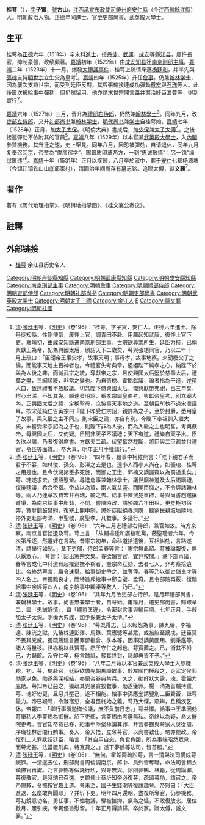 {{NoteTA
|1=zh-hans:余江; zh-hant:餘江
}}
{{明清人物信息框
| 姓名 =桂萼 
| 原名 =
| 圖片名稱= 
| 圖片大小 =
| 圖片說明 = 
 |最高職務 = 少保兼太子太傅吏部尚書<br />武英殿大學士
| 國家 = 大明
| 前任 = 
| 繼任 = 
| 爵位 =
| 籍貫 = 
| 族裔 = 漢族
| 旗籍 = 
| 字號 = 字子實，號古山
| 諡號 = 文襄
| 出生日期 = 不详
| 出生地點 = [[江西等处承宣布政使司|江西等处承宣布政使司]][[饶州府|饶州府]][[安仁县|安仁县]]
| 逝世日期 = [[嘉靖|嘉靖]]十年（1531年）
| 逝世地點 = [[江西等处承宣布政使司|江西等处承宣布政使司]][[饶州府|饶州府]][[安仁县|安仁县]]
| 墓葬 =
| 配偶 =
| 親屬 =
| 出身 = *正德六年辛未科進士出身
| 經歷 = 
| 著作 = 《歷代地理指掌》、《明輿地指掌圖》、《桂文襄公奏議》
}}
'''桂萼'''（{{bd|？||1531年|catIdx=C}}），[[表字|字]]'''子實'''，[[號|號]]'''古山'''，[[江西承宣布政使司|江西承宣布政使司]][[饒州府|饒州府]][[安仁縣|安仁縣]]（今[[江西省|江西省]][[余江区|餘江縣]]）人。[[明朝|明朝]]政治人物。正德年间[[進士|進士]]，官至吏部尚書、武英殿大學士。

==生平==
桂萼為[[正德_(明朝)|正德]]六年（1511年）辛未科[[進士|進士]]，授[[丹徒|丹徒]]、[[武康|武康]]、[[成安|成安]]等縣[[知县|知县]]，屢忤長官，抑制豪强，政绩颇著。[[嘉靖|嘉靖]]初年（1522年）由[[成安|成安]][[县令|知县]]迁[[南京|南京]][[刑部|刑部]][[主事|主事]]。[[嘉靖|嘉靖]]二年（1523年）十一月，爆發[[大禮議事件|大禮議事件]]，桂萼上疏请斥逐[[杨廷和|杨廷和]]，并率先與[[張璁|張璁]]支持[[明世宗|明世宗]]立生父為皇考<ref>[[清朝|清]]·[[张廷玉|张廷玉]]等，《[[明史|明史]]》（卷196）：“桂萼，字子實，安仁人。正德六年進士。除丹徒知縣。性剛使氣，屢忤上官，調青田不赴。用薦起知武康，復忤上官下吏。嘉靖初，由成安知縣遷南京刑部主事。世宗欲尊崇所生，廷臣力持，已稱興獻王為帝，妃為興國太后，頒詔天下二歲矣，萼與張璁同官，乃以二年十一月上疏曰：「臣聞帝王事父孝，故事天明；事母孝，故事地察。未聞廢父子之倫，而能事天地主百神者也。今禮官失考典章，遏絕陛下純孝之心，納陛下於與為人後之非，而滅武宗之統，奪獻帝之宗，且使興國太后壓於慈壽太后，禮莫之盡，三綱頓廢，非常之變也。乃自張璁、霍韜獻議，論者指為干進，逆箝人口，致達禮者不敢駁議。切念陛下侍興國太后，慨興獻帝弗祀，已三年矣，拊心出涕，不知其幾。願速發明詔，稱孝宗曰皇伯考，興獻帝皇考，別立廟大內，正興國太后之禮，定稱聖母，庶協事天事地之道。至朝臣所執不過宋濮議耳。按宋范純仁告英宗曰『陛下昨受仁宗詔，親許為之子，至於封爵，悉用皇子故事，與入繼之主不同』，則宋臣之論，亦自有別。今陛下奉祖訓入繼大統，未嘗受孝宗詔為之子也，則陛下非為人後，而為入繼之主也明甚。考興獻帝，母興國太后，又何疑。臣聞非天子不議禮；天下有道，禮樂自天子出。臣久欲以請，乃者復得席書、方獻夫二疏。伏望奮然裁斷，將臣與二臣疏並付禮官，令臣等面質。」帝大喜，明年正月手批議行。”</ref>。[[嘉靖|嘉靖]]四年（1525年）升任[[詹事|詹事]]，仍兼[[翰林|翰林]][[学士|学士]]，因為屢次支持世宗，而受到廷臣反對，其與張璁接連成功彈劾[[費宏|費宏]]與[[石珤|石珤]]等人。此後屢次被[[給事中|給事中]]彈劾，但仍然留用，他亦請求世宗開言路并懲治奸臣浪費等，得到實行<ref>[[清朝|清]]·[[张廷玉|张廷玉]]等，《[[明史|明史]]》（卷196）：“四年春，給事中柯維熊言：「陛下親君子而君子不容，如林俊、孫交、彭澤之去是也。遠小人而小人尚在，如張璁、桂萼之用是也。且今伏闕諸臣多死徙，而御史王懋、郭楠又謫譴竊以為罰過重矣。」萼、璁遂求去，優詔慰留。尋進詹事兼翰林學士。議世廟神道及太后謁廟禮，復排廷議，希合帝指。帝益以為賢，兩人氣益盛。而閣臣抑之，不令與諸翰林等。兩人乃連章攻費宏幷石珤，齮之去。給事中陳洸犯重辟，萼與尚書趙鑑攘臂爭，為南京給事中所劾，不問。嘗陳時政，請預蠲六年田租，更登極初宿弊，寬登聞鼓禁約，復塞上開中制，懲奸徒阻絕養濟院，聽窮民耕城垣陾地，停外吏赴部考滿，申聖敬，廣聖孝，凡數事。多議行。”</ref>。

[[嘉靖|嘉靖]]六年（1527年）三月，晋升為[[禮部右侍郎|禮部右侍郎]]，仍然兼[[翰林院|翰林學士]]<ref>[[清朝|清]]·[[张廷玉|张廷玉]]等，《[[明史|明史]]》（卷196）：“六年三月進禮部右侍郎，兼官如故。時方京察，南京言官拾遺及萼。萼上言：「故輔楊廷和廣植私黨，蔽聖聰者六年，今次第斥逐，然遺奸在言路。昔憲宗初年，命科道拾遺後，互相糾劾，言路遂清，請舉行如制。」章下吏部，侍郎孟春等言：「憲宗無此詔。萼被論報復，無以厭眾心。」萼言：「詔出憲宗文集。春欲媚言官，宜幷按問。」章下部再議，春等言成化中科道有超擢巡撫不稱者，憲宗命互劾，去者七人，非考察拾遺比。帝終然萼言，趣令速舉。給事御史爭之，並奪俸。春等乃以御史儲良才等四人名上。帝獨黜良才，而特旨斥給事中鄭自璧、孟奇。且令部院再覈，復黜給事中余經等四人，南京給事中顧溱等數人，乃已。”</ref>。同年九月，改[[吏部侍郎|吏部左侍郎]]，又升[[礼部尚书|礼部尚书]]兼[[翰林|翰林]][[学士|学士]]，[[明代|明代]][[尚书_(官职)|尚书]]兼[[学士|学士]]自桂萼始。[[嘉靖|嘉靖]]七年（1528年）正月，加[[东宫三师|太子太保]]。《明倫大典》書成后，加[[少保|少保]]兼[[太子太傅|太子太傅]]<ref>[[清朝|清]]·[[张廷玉|张廷玉]]等，《[[明史|明史]]》（卷196）：“其年九月改吏部左侍郎。是月拜禮部尚書，兼翰林學士。故事，尚書無兼學士者，自萼始。甫踰月，遷吏部尚書，賜銀章二，曰「忠誠靜慎」，曰「繩愆匡違」，令密封言事與輔臣埒。七年正月，手敕加太子太保。明倫大典成，加少保兼太子太傅。”</ref>，之後接連彈劾不依附其的官員<ref>[[清朝|清]]·[[张廷玉|张廷玉]]等，《[[明史|明史]]》（卷196）：“萼既得志，日以報怨為事。陳九疇、李福達、陳洸之獄，先後株連彭澤、馬錄、葉應驄等甚眾，或被陷至謫戍。廷臣莫不畏其兇威。獨疏薦建言獲罪鄧繼曾、季本等，因事貶謫黃國用、劉秉鑑等，諸人得量移。世亦稍以此賢萼。然王守仁之起也，萼實薦之。已，銜其不附己，力齮齕。及守仁卒，極言醜詆，奪其世封，諸卹典皆不予。”</ref>。[[嘉靖|嘉靖]]八年（1529年）以本官兼[[武英殿大學士|武英殿大學士]]，入[[內閣|內閣]]參贊機務。其升迁之速，史上罕見。同年八月，因恐被彈劾，自请退休，同年九月复奉召回[[京師|京]]，帝赞為“俊彦宿学”，赐银质印章两方，一刻“忠诚敬慎”；另一镌“绳愆匡违”<ref>[[清朝|清]]·[[张廷玉|张廷玉]]等，《[[明史|明史]]》（卷196）：“八年二月命以本官兼武英殿大學士入參機務。初，萼、璁赴召，廷臣欲倣先朝馬順故事，於左順門捶殺之，走武定侯郭勛家以免。勛遂與深相結，亦蒙帝眷典禁兵。久之，勛奸狀大露，璁、霍韜力庇勛。萼知帝已惡之，獨疏其兇暴貪狡數事，勛遂獲罪。楊一清為首輔持重，萼、璁好紛更，且惡其壓己，遂不相能。給事中孫應奎請鑒別三臣賢否，詆萼最力。帝已疑萼，令滌宿愆，全君臣終始之義。萼乃大懼，疏辨，且稱疾乞休。帝報曰：「卿行事須勉徇公議，庶不負前日忠。」萼益懼。給事中王準因劾萼舉私人李夢鶴為御醫。詔下吏部，言夢鶴由考選無私。帝終以為疑，命太醫院更考。言官知帝意已移，給事中陸粲極論其罪，幷言夢鶴與萼家人吳從周、序班桂林居間行賄事。奏入，帝大悟，立奪萼官，以尚書致仕。璁亦罷政。帝復列二人罪狀詔廷臣，略言：「其自用自恣，負君負國，所為事端昭然眾見，而萼尤甚。法當置刑典，特寬貸之。」遂下夢鶴等法司，皆首服。”</ref>。[[嘉靖|嘉靖]]十年（1531年）正月以疾歸，八月卒於家中，葬于[[安仁县|安仁]]七都杨源塘（今[[锦江镇_(余江县)|锦江镇]]铁山山底邱家村），[[清朝|清]][[同治|同治]]年间尚存有[[墓志铭|墓志铭]]。追赐[[太傅|太傅]]，[[谥号|谥]]'''文襄'''<ref>[[清朝|清]]·[[张廷玉|张廷玉]]等，《[[明史|明史]]》（卷196）：“無何，霍韜兩疏訟萼，言一清與法司搆成萼贓罪。一清遂去位，刑部尚書周倫調南京，郎中、員外皆奪職，命法司會錦衣鎮撫官再讞。乃言夢鶴等假託行私，與萼無與。詔削夢鶴、林籍，從周論罪，萼復散官。是時璁已召還。史館儒士蔡圻知帝必復萼，疏頌萼功，請召之。帝乃賜敕，令撫按官趣上道。萼未至，國子生錢潮等復請趣萼。帝怒曰：「大臣進退，幺麼敢與聞耶」？幷圻下吏。明年四月還朝，盡復所奪官，仍參機務。萼初銳意功名，勇任事，不恤物議，驟被摧抑，氣為之懾，不敢復放恣。居位數月，屢引疾，帝輒優旨慰留。十年正月得請歸，卒於家。贈太傅，諡文襄。”</ref>。

==著作==
著有《历代地理指掌》、《明舆地指掌图》、《桂文襄公奏议》。

==註釋==
{{reflist|2}}

==外部链接==
*[https://web.archive.org/web/20080604061851/http://www.yujiang.gov.cn/yjzf/xqgl/lsmr/ 桂萼] 余江县历史名人
{{start box}}
{{s-off}}
{{succession box|[[吳一鵬|吳一鵬]]|[[方獻夫|方獻夫]]|[[明朝禮部尚書|明朝禮部尚書]]|1527年}}
{{succession box|[[李承勛_(弘治進士)|李承勛]]|[[方獻夫|方獻夫]]|[[明朝吏部尚書|明朝吏部尚書]]|1527年-1529年}}
{{end box}}

{{正德六年辛未科殿試金榜}}

{{DEFAULTSORT:Gui桂}}
[[Category:明朝丹徒縣知縣|Category:明朝丹徒縣知縣]]
[[Category:明朝武康縣知縣|Category:明朝武康縣知縣]]
[[Category:明朝成安縣知縣|Category:明朝成安縣知縣]]
[[Category:南京刑部主事|Category:南京刑部主事]]
[[Category:明朝詹事|Category:明朝詹事]]
[[Category:明朝禮部侍郎|Category:明朝禮部侍郎]]
[[Category:明朝吏部侍郎|Category:明朝吏部侍郎]]
[[Category:明朝礼部尚书|Category:明朝礼部尚书]]
[[Category:明朝吏部尚書|Category:明朝吏部尚書]]
[[Category:明朝武英殿大学士|Category:明朝武英殿大学士]]
[[Category:明朝太子三師|Category:明朝太子三師]]
[[Category:余江人|Category:余江人]]
[[Category:桂姓|E]]
[[Category:諡文襄|Category:諡文襄]]
[[Category:明朝柱國|Category:明朝柱國]]